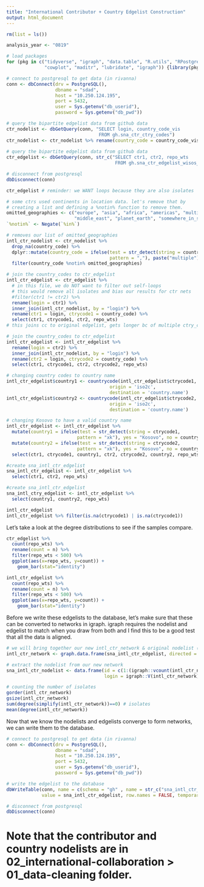 ```yaml
---
title: "International Contributor + Country Edgelist Construction"
output: html_document
---
```


```r
rm(list = ls())

analysis_year <- "0819" 

# load packages 
for (pkg in c("tidyverse", "igraph", "data.table", "R.utils", "RPostgreSQL", "countrycode",
              "cowplot", "maditr", "lubridate", "igraph")) {library(pkg, character.only = TRUE)}

# connect to postgresql to get data (in rivanna)
conn <- dbConnect(drv = PostgreSQL(), 
                  dbname = "sdad", 
                  host = "10.250.124.195", 
                  port = 5432, 
                  user = Sys.getenv("db_userid"), 
                  password = Sys.getenv("db_pwd"))

# query the bipartite edgelist data from github data  
ctr_nodelist <- dbGetQuery(conn, "SELECT login, country_code_vis
                                  FROM gh.sna_ctr_ctry_codes")
ctr_nodelist <- ctr_nodelist %>% rename(country_code = country_code_vis)
  
# query the bipartite edgelist data from github data  
ctr_edgelist <- dbGetQuery(conn, str_c("SELECT ctr1, ctr2, repo_wts 
                                        FROM gh.sna_ctr_edgelist_wisos_", analysis_year))

# disconnect from postgresql
dbDisconnect(conn)

ctr_edgelist # reminder: we WANT loops because they are also isolates
```

```r

# some ctrs used continents in location data. let's remove that by 
# creating a list and defining a %notin% function to remove them. 
omitted_geographies <- c("europe", "asia", "africa", "americas", "multiple", "ficticious_places", 
                         "middle_east", "planet_earth", "somewhere_in_space", "worldwide_web")
`%notin%` <- Negate(`%in%`)

# removes our list of omitted_geographies 
intl_ctr_nodelist <- ctr_nodelist %>% 
  drop_na(country_code) %>% 
  dplyr::mutate(country_code = ifelse(test = str_detect(string = country_code,
                                      pattern = ","), paste("multiple"), no = country_code)) %>% 
  filter(country_code %notin% omitted_geographies)

# join the country_codes to ctr_edgelist
intl_ctr_edgelist <- ctr_edgelist %>% 
  # in this file, we do NOT want to filter out self-loops 
  # this would remove all isolates and bias our results for ctr nets 
  #filter(ctr1 != ctr2) %>% 
  rename(login = ctr1) %>% 
  inner_join(intl_ctr_nodelist, by = "login") %>% 
  rename(ctr1 = login, ctrycode1 = country_code) %>% 
  select(ctr1, ctrycode1, ctr2, repo_wts) 
# this joins cc to original edgelist, gets longer bc of multiple ctry_codes

# join the country_codes to ctr_edgelist
intl_ctr_edgelist <- intl_ctr_edgelist %>% 
  rename(login = ctr2) %>% 
  inner_join(intl_ctr_nodelist, by = "login") %>% 
  rename(ctr2 = login, ctrycode2 = country_code) %>%  
  select(ctr1, ctrycode1, ctr2, ctrycode2, repo_wts) 

# changing country codes to country name 
intl_ctr_edgelist$country1 <- countrycode(intl_ctr_edgelist$ctrycode1, 
                                      origin = 'iso2c', 
                                      destination = 'country.name')
intl_ctr_edgelist$country2 <- countrycode(intl_ctr_edgelist$ctrycode2, 
                                      origin = 'iso2c', 
                                      destination = 'country.name')

# changing Kosovo to have a valid country name 
intl_ctr_edgelist <- intl_ctr_edgelist %>% 
  mutate(country1 = ifelse(test = str_detect(string = ctrycode1, 
                          pattern = "xk"), yes = "Kosovo", no = country1)) %>%  
  mutate(country2 = ifelse(test = str_detect(string = ctrycode2, 
                          pattern = "xk"), yes = "Kosovo", no = country2)) %>% 
  select(ctr1, ctrycode1, country1, ctr2, ctrycode2, country2, repo_wts)

#create sna_intl_ctr_edgelist
sna_intl_ctr_edgelist <- intl_ctr_edgelist %>% 
  select(ctr1, ctr2, repo_wts)

#create sna_intl_ctr_edgelist
sna_intl_ctry_edgelist <- intl_ctr_edgelist %>% 
  select(country1, country2, repo_wts)

intl_ctr_edgelist
intl_ctr_edgelist %>% filter(is.na(ctrycode1) | is.na(ctrycode1))

```

Let's take a look at the degree distributions to see if the samples compare. 

```r

ctr_edgelist %>% 
  count(repo_wts) %>% 
  rename(count = n) %>% 
  filter(repo_wts < 500) %>% 
  ggplot(aes(x=repo_wts, y=count)) +
    geom_bar(stat="identity")

intl_ctr_edgelist %>% 
  count(repo_wts) %>% 
  rename(count = n) %>% 
  filter(repo_wts < 500) %>% 
  ggplot(aes(x=repo_wts, y=count)) +
    geom_bar(stat="identity")

```

Before we write these edgelists to the database, let's make sure that these can be converted to networks in igraph. igraph requires the nodelist and edgelist to match when you draw from both and I find this to be a good test that all the data is aligned. 

```r

# we will bring together our new intl_ctr_network & original nodelist (without the country_codes split into new rows)
intl_ctr_network <- graph.data.frame(sna_intl_ctr_edgelist, directed = FALSE)

# extract the nodelist from our new network  
sna_intl_ctr_nodelist <- data.frame(id = c(1:(igraph::vcount(intl_ctr_network))), 
                                    login = igraph::V(intl_ctr_network)$name)

# counting the number of isolates 
gorder(intl_ctr_network) 
gsize(intl_ctr_network)
sum(degree(simplify(intl_ctr_network))==0) # isolates
mean(degree(intl_ctr_network))

```

Now that we know the nodelists and edgelists converge to form networks, we can write them to the database.

```r

# connect to postgresql to get data (in rivanna)
conn <- dbConnect(drv = PostgreSQL(), 
                  dbname = "sdad", 
                  host = "10.250.124.195", 
                  port = 5432, 
                  user = Sys.getenv("db_userid"), 
                  password = Sys.getenv("db_pwd"))

# write the edgelist to the database
dbWriteTable(conn, name = c(schema = "gh" , name = str_c("sna_intl_ctr_edgelist_wisos_", analysis_year)), 
             value = sna_intl_ctr_edgelist, row.names = FALSE, temporary = TRUE)

# disconnect from postgresql
dbDisconnect(conn)

```

# Note that the contributor and country nodelists are in 02_international-collaboration > 01_data-cleaning folder. 






